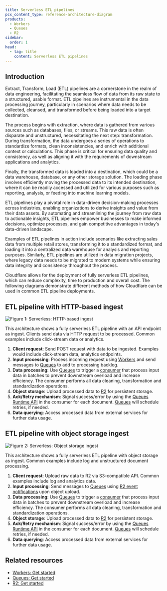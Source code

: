 ```yaml
---
title: Serverless ETL pipelines
pcx_content_type: reference-architecture-diagram
products:
  - Workers
  - Queues
  - R2
sidebar:
  order: 1
head:
  - tag: title
    content: Serverless ETL pipelines
---
```


## Introduction

Extract, Transform, Load (ETL) pipelines are a cornerstone in the realm of data engineering, facilitating the seamless flow of data from its raw state to a structured, usable format. ETL pipelines are instrumental in the data processing journey, particularly in scenarios where data needs to be collected, cleansed, and transformed before being loaded into a target destination.

The process begins with extraction, where data is gathered from various sources such as databases, files, or streams. This raw data is often disparate and unstructured, necessitating the next step: transformation. During transformation, the data undergoes a series of operations to standardize formats, clean inconsistencies, and enrich with additional context or calculations. This phase is critical for ensuring data quality and consistency, as well as aligning it with the requirements of downstream applications and analytics.

Finally, the transformed data is loaded into a destination, which could be a data warehouse, database, or any other storage solution. The loading phase involves efficiently moving the processed data to its intended destination, where it can be readily accessed and utilized for various purposes such as reporting, analysis, or feeding into machine learning models.

ETL pipelines play a pivotal role in data-driven decision-making processes across industries, enabling organizations to derive insights and value from their data assets. By automating and streamlining the journey from raw data to actionable insights, ETL pipelines empower businesses to make informed decisions, optimize processes, and gain competitive advantages in today's data-driven landscape.

Examples of ETL pipelines in action include scenarios like extracting sales data from multiple retail stores, transforming it to a standardized format, and loading it into a centralized data warehouse for analysis and reporting purposes. Similarly, ETL pipelines are utilized in data migration projects, where legacy data needs to be migrated to modern systems while ensuring data integrity and consistency throughout the process.

Cloudflare allows for the deployment of fully serverless ETL pipelines, which can reduce complexity, time to production and overall cost. The following diagrams demonstrate different methods of how Cloudflare can be used in common ETL pipeline deployments.

## ETL pipeline with HTTP-based ingest

![Figure 1: Serverless: HTTP-based ingest](~/assets/images/reference-architecture/serverless-etl/serverless-etl-http-based.svg "Figure 1: ETL pipeline with HTTP-based ingest")

This architecture shows a fully serverless ETL pipeline with an API endpoint as ingest. Clients send data via HTTP request to be processed. Common examples include click-stream data or analytics.

1. **Client request**: Send POST request with data to be ingested. Examples would include click-stream data, analytics endpoints.
2. **Input processing**: Process incoming request using [Workers](/workers/) and send messages to [Queues](/queues/) to add to processing backlog.
3. **Data processing**: Use [Queues](/queues/) to trigger a [consumer](/queues/reference/how-queues-works/#consumers) that process input data in batches to prevent downstream overload and increase efficiency. The consumer performs all data cleaning, transformation and standardization operations.
4. **Object storage**: Upload processed data to [R2](/r2/) for persistent storage.
5. **Ack/Retry mechanism**: Signal success/error by using the [Queues Runtime API](/queues/configuration/javascript-apis/#message) in the consumer for each document. [Queues](/queues/) will schedule retries, if needed.
6. **Data querying**: Access processed data from external services for further data usage.

## ETL pipeline with object storage ingest

![Figure 2: Serverless: Object storage ingest](~/assets/images/reference-architecture/serverless-etl/serverless-etl-object-storage.svg "Figure 2: ETL pipeline with object storage ingest")

This architecture shows a fully serverless ETL pipeline with object storage as ingest. Common examples include log and unstructured document processing.

1. **Client request**: Upload raw data to R2 via S3-compatible API. Common examples include log and analytics data.
2. **Input processing**: Send messages to [Queues](/queues/) using [R2 event notifications](/r2/buckets/event-notifications/) upon object upload.
3. **Data processing**: Use [Queues](/queues/) to trigger a [consumer](/queues/reference/how-queues-works/#consumers) that process input data in batches to prevent downstream overload and increase efficiency. The consumer performs all data cleaning, transformation and standardization operations.
4. **Object storage**: Upload processed data to [R2](/r2/) for persistent storage.
5. **Ack/Retry mechanism**: Signal success/error by using the [Queues Runtime API](/queues/configuration/javascript-apis/#message) in the consumer for each document. [Queues](/queues/) will schedule retries, if needed.
6. **Data querying**: Access processed data from external services for further data usage.

## Related resources

- [Workers: Get started](/workers/get-started/guide/)
- [Queues: Get started](/queues/get-started/)
- [R2: Get started](/r2/get-started/)
